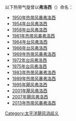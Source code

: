 以下热带气旋曾以'''弗洛西'''（{{lang|en|Flssie}}）命名：
* [[1950年太平洋台风季#热带风暴弗洛西|1950年热带风暴弗洛西]]
* [[1954年太平洋台风季#台风弗洛西|1954年台风弗洛西]]
* [[1958年太平洋颱風季#台风弗洛西|1958年台风弗洛西]]
* [[1961年太平洋颱風季#热带风暴弗洛西|1961年热带风暴弗洛西]]
* [[1964年太平洋颱風季#台风弗洛西|1964年台风弗洛西]]
* [[1966年太平洋颱風季#台风弗洛西|1966年台风弗洛西]]
* [[1969年太平洋颱風季#热带风暴弗洛西|1969年热带风暴弗洛西]]
* [[1972年太平洋颱風季#台风弗洛西|1972年台风弗洛西]]
* [[1975年太平洋颱風季#台风弗洛西|1975年台风弗洛西]]
* [[1983年太平洋飓风季#热带风暴弗洛西|1983年热带风暴弗洛西]]
* [[1989年太平洋颶風季#热带风暴弗洛西|1989年热带风暴弗洛西]]
* [[1995年太平洋颶風季#飓风弗洛西|1995年飓风弗洛西]]
* [[2001年太平洋颶風季#飓风弗洛西|2001年飓风弗洛西]]
* [[2007年飓风弗洛西|2007年飓风弗洛西]]
* [[2013年热带风暴弗洛西|2013年热带风暴弗洛西]]


{{消歧义|cat=热带气旋消歧义}}

[[Category:太平洋飓风消歧义|Category:太平洋飓风消歧义]]